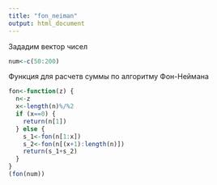 ```yaml
---
title: "fon_neiman"
output: html_document
---
```

Зададим вектор чисел
```r
num<-c(50:200)
```

Функция для расчетв суммы по алгоритму Фон-Неймана
```r
fon<-function(z) {
  n<-z
  x<-length(n)%/%2
  if (x==0) {
    return(n[1])
  } else {
    s_1<-fon(n[1:x])
    s_2<-fon(n[(x+1):length(n)])
    return(s_1+s_2)
  }
}
(fon(num))
```


